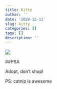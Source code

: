 ```yaml
---
title: Kitty
author: ''
date: '2020-12-11'
slug: kitty
categories: []
tags: []
description: ''
---
```


![](/post/2020-12-11-kitty_files/pere and fish.jpeg)

##PSA

Adopt, don't shop!

PS: catnip is awesome